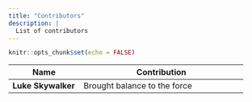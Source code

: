 ```yaml
---
title: "Contributors"
description: |
  List of contributors
---
```


```r
knitr::opts_chunk$set(echo = FALSE)
```


Name | Contribution
----------------------|-------------------------------------------------
**Luke Skywalker** | Brought balance to the force